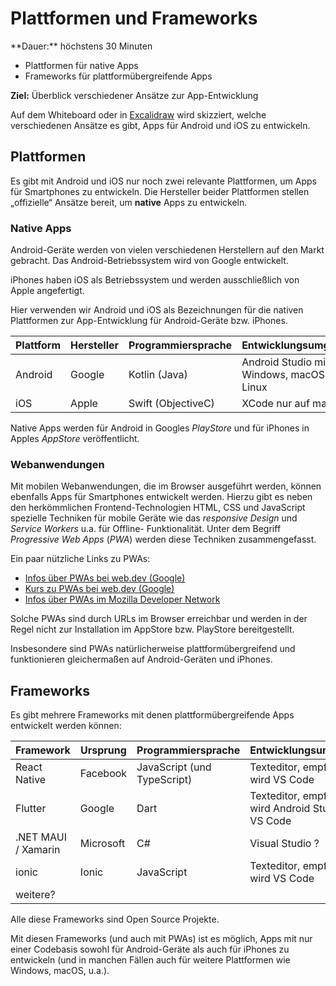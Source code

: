 
# Plattformen und Frameworks

<Callout>
  **Dauer:** höchstens 30 Minuten

  - Plattformen für native Apps
  - Frameworks für plattformübergreifende Apps

  **Ziel:** Überblick verschiedener Ansätze zur App-Entwicklung
</Callout>

 Auf dem Whiteboard oder in [Excalidraw](https://excalidraw.com) 
 wird skizziert, welche verschiedenen Ansätze es gibt, Apps für Android und iOS zu entwickeln.

## Plattformen

Es gibt mit Android und iOS nur noch zwei relevante Plattformen,
um Apps für Smartphones zu entwickeln. Die Hersteller beider
Plattformen stellen „offizielle“ Ansätze bereit, um **native**
Apps zu entwickeln.

### Native Apps

Android-Geräte werden von vielen verschiedenen Herstellern auf 
den Markt gebracht. 
Das Android-Betriebssystem wird von Google entwickelt. 

iPhones haben iOS als Betriebssystem und werden ausschließlich
von Apple angefertigt.

Hier verwenden wir Android und iOS als Bezeichnungen für 
die nativen Plattformen zur App-Entwicklung für Android-Geräte
bzw. iPhones. 

Plattform | Hersteller | Programmiersprache | Entwicklungsumgebung |
--- | --- | --- | --- |
Android | Google | Kotlin (Java) | Android Studio mit Windows, macOS oder Linux | 
iOS | Apple | Swift (ObjectiveC) | XCode nur auf macOS | 

Native Apps werden für Android in Googles _PlayStore_ und für
iPhones in Apples _AppStore_ veröffentlicht.

### Webanwendungen

Mit mobilen Webanwendungen, die im Browser ausgeführt werden,
können ebenfalls Apps für Smartphones entwickelt werden. Hierzu
gibt es neben den herkömmlichen Frontend-Technologien HTML, CSS
und JavaScript spezielle Techniken für mobile Geräte wie 
das _responsive Design_ und _Service Workers_ u.a. für Offline-
Funktionalität. Unter dem Begriff _Progressive Web Apps_ (_PWA_) 
werden diese Techniken zusammengefasst. 

Ein paar nützliche Links zu PWAs:

- [Infos über PWAs bei web.dev (Google)](https://web.dev/progressive-web-apps/)
- [Kurs zu PWAs bei web.dev (Google)](https://web.dev/learn/pwa/)
- [Infos über PWAs im Mozilla Developer Network](https://developer.mozilla.org/en-US/docs/Web/Progressive_web_apps)

Solche PWAs sind durch URLs im Browser erreichbar und werden
in der Regel nicht zur Installation im AppStore bzw. PlayStore 
bereitgestellt.

Insbesondere sind PWAs natürlicherweise plattformübergreifend und
funktionieren gleichermaßen auf Android-Geräten und iPhones.

## Frameworks

Es gibt mehrere Frameworks mit denen plattformübergreifende Apps entwickelt werden können:

Framework | Ursprung | Programmiersprache | Entwicklungsumgebung | Webseite |
--- | --- | --- | --- | --- |
React Native | Facebook | JavaScript (und TypeScript) | Texteditor, empfohlen wird VS Code | [reactnative.deb](https://reactnative.dev)
Flutter | Google | Dart | Texteditor, empfohlen wird Android Studio oder VS Code | [flutter.dev](https://flutter.dev/) |
.NET MAUI / Xamarin | Microsoft | C# | Visual Studio ? | [github.com/dotnet/maui](https://github.com/dotnet/maui) |
ionic | Ionic | JavaScript | Texteditor, empfohlem wird VS Code | [ionicframework.com](https://ionicframework.com/) |
weitere? |  |  |  | |

Alle diese Frameworks sind Open Source Projekte.

Mit diesen Frameworks (und auch mit PWAs) ist es möglich, Apps mit
nur einer Codebasis sowohl für Android-Geräte als auch für iPhones 
zu entwickeln (und in manchen Fällen auch für weitere Plattformen 
wie Windows, macOS, u.a.).
